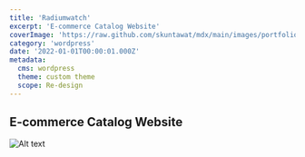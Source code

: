 ```yaml
---
title: 'Radiumwatch'
excerpt: 'E-commerce Catalog Website'
coverImage: 'https://raw.github.com/skuntawat/mdx/main/images/portfolio/_2022/radiumwatch/radiumwatch-cover.png'
category: 'wordpress'
date: '2022-01-01T00:00:01.000Z'
metadata:
  cms: wordpress
  theme: custom theme
  scope: Re-design
---
```


## E-commerce Catalog Website

![Alt text](https://raw.github.com/skuntawat/mdx/main/images/portfolio/_2022/radiumwatch/radiumwatch-1.png)